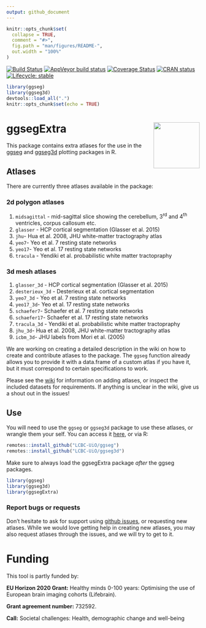 ```yaml
---
output: github_document
---
```


<!-- README.md is generated from README.Rmd. Please edit that file -->

```r
knitr::opts_chunk$set(
  collapse = TRUE,
  comment = "#>",
  fig.path = "man/figures/README-",
  out.width = "100%"
)
```

<!-- badges: start -->
  [![Build Status](https://travis-ci.org/LCBC-UiO/ggsegExtra.svg?branch=master)](https://travis-ci.org/LCBC-UiO/ggsegExtra)
  [![AppVeyor build status](https://ci.appveyor.com/api/projects/status/github/LCBC-UiO/ggsegExtra?branch=master&svg=true)](https://ci.appveyor.com/project/LCBC-UiO/ggsegExtra)
  [![Coverage Status](https://codecov.io/gh/LCBC-UiO/ggsegExtra/branch/master/graph/badge.svg)](https://codecov.io/gh/LCBC-UiO/ggsegExtra)
[![CRAN status](https://www.r-pkg.org/badges/version/ggsegExtra)](https://CRAN.R-project.org/package=ggsegExtra)
[![Lifecycle: stable](https://img.shields.io/badge/lifecycle-stable-brightgreen.svg)](https://www.tidyverse.org/lifecycle/#stable)
<!-- badges: end -->

  
```r
library(ggseg)
library(ggseg3d)
devtools::load_all(".")
knitr::opts_chunk$set(echo = TRUE)
```

# ggsegExtra <img src="man/img/logo.png" align="right" alt="" width="120" />  

This package contains extra atlases for the use in the [ggseg](https://github.com/LCBC-UiO/ggseg) and [ggseg3d](https://github.com/LCBC-UiO/ggseg3d) plotting packages in R.

## Atlases
There are currently three atlases available in the package:  

### 2d polygon atlases
1. `midsagittal` - mid-sagittal slice showing the cerebellum, 3^rd^ and 4^th^ ventricles, corpus callosum etc.  
2. `glasser` - HCP cortical segmentation (Glasser et al. 2015)  
3. `jhu`- Hua et al. 2008, JHU white-matter tractography atlas    
4. `yeo7`- Yeo et al. 7 resting state networks  
5. `yeo17`- Yeo et al. 17 resting state networks  
6. `tracula` - Yendiki et al. probabilistic white matter tractopraphy  

### 3d mesh atlases
1. `glasser_3d` - HCP cortical segmentation (Glasser et al. 2015)  
2. `desterieux_3d` - Desterieux et al. cortical segmentation  
3. `yeo7_3d` - Yeo et al. 7 resting state networks  
4. `yeo17_3d`- Yeo et al. 17 resting state networks  
6. `schaefer7`- Schaefer et al. 7 resting state networks  
7. `schaefer17`- Schaefer et al. 17 resting state networks  
8. `tracula_3d` - Yendiki et al. probabilistic white matter tractopraphy  
9. `jhu_3d`- Hua et al. 2008, JHU white-matter tractography atlas    
10. `icbm_3d`- JHU labels from Mori et al. (2005) 


We are working on creating a detailed description in the wiki on how to create and contribute atlases to the package.
The `ggseg` function already allows you to provide it with a data.frame of a custom atlas if you have it, but it must correspond to certain specifications to work.

Please see the [wiki](https://github.com/LCBC-UiO/ggseg/wiki/Creating-and-contributing-atlases) for information on adding atlases, or inspect the included datasets for requirements. 
If anything is unclear in the wiki, give us a shout out in the issues!


## Use
You will need to use the `ggseg` or `ggseg3d` package to use these atlases, or wrangle them your self.
You can access it [here](https://lcbc-uio.github.io/ggseg/ggseg.html), or via R:

```r
remotes::install_github("LCBC-UiO/ggseg")
remotes::install_github("LCBC-UiO/ggseg3d")
```

Make sure to always load the ggsegExtra package _after_ the ggseg packages.

```r
library(ggseg)
library(ggseg3d)
library(ggsegExtra)
```


### Report bugs or requests  
Don't hesitate to ask for support using [github issues](https://github.com/LCBC-UiO/ggsegExtra/issues), or requesting new atlases. 
While we would love getting help in creating new atlases, you may also request atlases through the issues, and we will try to get to it. 



# Funding
This tool is partly funded by:  

**EU Horizon 2020 Grant:** Healthy minds 0-100 years: Optimising the use of European brain imaging cohorts (Lifebrain).

**Grant agreement number:** 732592.

**Call:** Societal challenges: Health, demographic change and well-being
